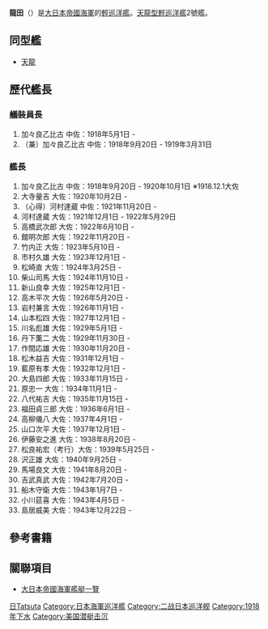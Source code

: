 {{軍艦模板
|名稱= {{lang|ja|龍田}} [[File:Naval_Ensign_of_Japan.svg|30px]]<br /> <small>{{lang|ja|たつた}}
|名稱2=
|圖片= [[File:Japanese_cruiser_Tatsuta_in_Aug_1919.jpg|280px]]
|照片說明=龙田号轻巡洋舰，1919年8月25日于佐世保军港
|圖片2= 
|照片說明2= 
|艦種= [[輕巡洋艦|輕巡洋艦]]
|擁有國= 
|艦級= [[天龍型輕巡洋艦|天龍型輕巡洋艦]]
|製造= [[佐世保工廠|佐世保工廠]]
|動工= 1917年7月24日
|下水= 1918年5月29日
|服役= 1919年3月31日
|退役= 
|結局= 1944年3月13日遭擊沉
|除籍= 1944年5月10日
|基準= 3,230噸
|滿載= 
|長度= 142.65米
|闊度= 12.34米
|吃水= 3.96米
|極速= 33節
|鍋爐= [[ろ|ロ]](呂)號艦本式重油鍋爐8座
|引擎= 三軸布朗－柯蒂斯式渦輪機
|出力= 51000匹[[馬力|馬力]]
|續航= 5000浬（14節）
|乘員= 327人
|裝甲= 機關部舷側：63mm<br />水平：16-25mm<br />司令塔：51mm
|艦載機= 
|裝備= 50mm 14cm單裝砲4門<br />40mm 8cm高角砲1門<br />53cm 3連裝魚雷發射管2基
}}
'''龍田'''（{{lang|ja|たつた}}）是[[大日本帝國海軍|大日本帝國海軍]]的[[輕巡洋艦|輕巡洋艦]]。[[天龍型輕巡洋艦|天龍型輕巡洋艦]]2號艦。

==同型艦==
* [[天龍號輕巡洋艦|天龍]]

==歷代艦長==

===艤裝員長===
#加々良乙比古 中佐：1918年5月1日 -
#（兼）加々良乙比古 中佐：1918年9月20日 - 1919年3月31日

===艦長===
#加々良乙比古 中佐：1918年9月20日 - 1920年10月1日 ※1918.12.1大佐
#大寺量吉 大佐：1920年10月2日 -
#（心得）河村達蔵 中佐：1921年11月20日 -
#河村達蔵 大佐：1921年12月1日 - 1922年5月29日
#高橋武次郎 大佐：1922年6月10日 -
#館明次郎 大佐：1922年11月20日 -
#竹内正 大佐：1923年5月10日 -
#市村久雄 大佐：1923年12月1日 -
#松崎直 大佐：1924年3月25日 -
#柴山司馬 大佐：1924年11月10日 -
#新山良幸 大佐：1925年12月1日 -
#高木平次 大佐：1926年5月20日 -
#岩村兼言 大佐：1926年11月1日 -
#山本松四 大佐：1927年12月1日 -
#川名彪雄 大佐：1929年5月1日 -
#丹下薫二 大佐：1929年11月30日 -
#作間応雄 大佐：1930年11月20日 -
#松木益吉 大佐：1931年12月1日 -
#藍原有孝 大佐：1932年12月1日 -
#大島四郎 大佐：1933年11月15日 -
#原忠一 大佐：1934年11月1日 -
#八代祐吉 大佐：1935年11月15日 -
#福田貞三郎 大佐：1936年6月1日 -
#高柳儀八 大佐：1937年4月1日 -
#山口次平 大佐：1937年12月1日 -
#伊藤安之進 大佐：1938年8月20日 -
#松良祐宏（考行）大佐：1939年5月25日 -
#沢正雄 大佐：1940年9月25日 -
#馬場良文 大佐：1941年8月20日 -
#吉武真武 大佐：1942年7月20日 -
#船木守衛 大佐：1943年1月7日 -
#小川莚喜 大佐：1943年4月5日 -
#島居威美 大佐：1943年12月22日 -

== 參考書籍 ==

== 關聯項目 ==
* [[大日本帝國海軍艦艇一覽|大日本帝國海軍艦艇一覽]]



{{日本輕巡洋艦}}
{{DEFAULTSORT:Tatsuta}}
[[Category:輕巡洋艦|日Tatsuta]]
[[Category:日本海軍巡洋艦|Category:日本海軍巡洋艦]]
[[Category:二战日本巡洋舰|Category:二战日本巡洋舰]]
[[Category:1918年下水|Category:1918年下水]]
[[Category:美国潜艇击沉|Category:美国潜艇击沉]]